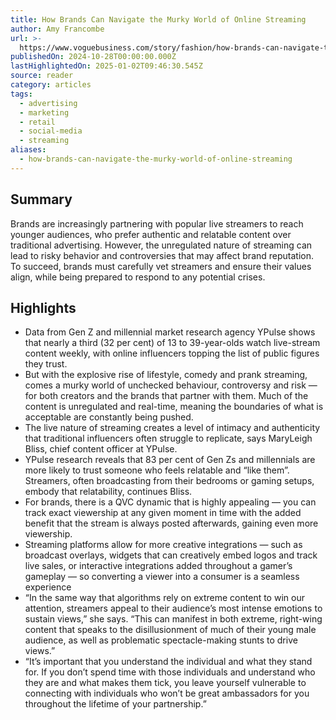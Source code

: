 ```yaml
---
title: How Brands Can Navigate the Murky World of Online Streaming
author: Amy Francombe
url: >-
  https://www.voguebusiness.com/story/fashion/how-brands-can-navigate-the-murky-world-of-online-streaming
publishedOn: 2024-10-28T00:00:00.000Z
lastHighlightedOn: 2025-01-02T09:46:30.545Z
source: reader
category: articles
tags:
  - advertising
  - marketing
  - retail
  - social-media
  - streaming
aliases:
  - how-brands-can-navigate-the-murky-world-of-online-streaming
---
```

## Summary

Brands are increasingly partnering with popular live streamers to reach younger audiences, who prefer authentic and relatable content over traditional advertising. However, the unregulated nature of streaming can lead to risky behavior and controversies that may affect brand reputation. To succeed, brands must carefully vet streamers and ensure their values align, while being prepared to respond to any potential crises.

## Highlights
- Data from Gen Z and millennial market research agency YPulse shows that nearly a third (32 per cent) of 13 to 39-year-olds watch live-stream content weekly, with online influencers topping the list of public figures they trust.
- But with the explosive rise of lifestyle, comedy and prank streaming, comes a murky world of unchecked behaviour, controversy and risk — for both creators and the brands that partner with them. Much of the content is unregulated and real-time, meaning the boundaries of what is acceptable are constantly being pushed.
- The live nature of streaming creates a level of intimacy and authenticity that traditional influencers often struggle to replicate, says MaryLeigh Bliss, chief content officer at YPulse.
- YPulse research reveals that 83 per cent of Gen Zs and millennials are more likely to trust someone who feels relatable and “like them”. Streamers, often broadcasting from their bedrooms or gaming setups, embody that relatability, continues Bliss.
- For brands, there is a QVC dynamic that is highly appealing — you can track exact viewership at any given moment in time with the added benefit that the stream is always posted afterwards, gaining even more viewership.
- Streaming platforms allow for more creative integrations — such as broadcast overlays, widgets that can creatively embed logos and track live sales, or interactive integrations added throughout a gamer’s gameplay — so converting a viewer into a consumer is a seamless experience
- “In the same way that algorithms rely on extreme content to win our attention, streamers appeal to their audience’s most intense emotions to sustain views,” she says. “This can manifest in both extreme, right-wing content that speaks to the disillusionment of much of their young male audience, as well as problematic spectacle-making stunts to drive views.”
- “It’s important that you understand the individual and what they stand for. If you don’t spend time with those individuals and understand who they are and what makes them tick, you leave yourself vulnerable to connecting with individuals who won’t be great ambassadors for you throughout the lifetime of your partnership.”
